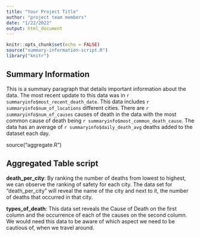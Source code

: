 ```yaml
---
title: "Your Project Title"
author: "project team members"
date: "1/22/2022"
output: html_document
---
```


```r
knitr::opts_chunk$set(echo = FALSE)
source("summary-information-script.R")
library("knitr")
```
## Summary Information
This is a summary paragraph that details important information about the data. The most recent update to this data was in `r summaryinfo$most_recent_death_date`. This data includes `r summaryinfo$num_of_locations` different cities. There are `r summaryinfo$num_of_causes` causes of death in the data with the most common cause of death being `r summaryinfo$most_common_death_cause`. The data has an average of `r summaryinfo$daily_death_avg` deaths added to the dataset each day.


source("aggregate.R")

## Aggregated Table script
**death_per_city**: By ranking the number of deaths from lowest to highest, we can observe the ranking of safety for each city. The data set for “death_per_city” will reveal the name of the city and next to it, the number of deaths that occurred in that city.

**types_of_death**: This data set reveals the Cause of Death on the first column and the occurrence of each of the causes on the second column. We would need this data to be aware of which aspect we need to be cautious of, when we travel around.
